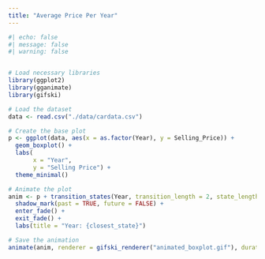 ```yaml
---
title: "Average Price Per Year"
---
```


```r
#| echo: false
#| message: false
#| warning: false


# Load necessary libraries
library(ggplot2)
library(gganimate)
library(gifski)

# Load the dataset
data <- read.csv("./data/cardata.csv")

# Create the base plot
p <- ggplot(data, aes(x = as.factor(Year), y = Selling_Price)) +
  geom_boxplot() +
  labs(
       x = "Year",
       y = "Selling Price") +
  theme_minimal()

# Animate the plot
anim <- p + transition_states(Year, transition_length = 2, state_length = 1, wrap = FALSE) +
  shadow_mark(past = TRUE, future = FALSE) +
  enter_fade() + 
  exit_fade() +
  labs(title = "Year: {closest_state}")

# Save the animation
animate(anim, renderer = gifski_renderer("animated_boxplot.gif"), duration = 20, end_pause = 10)


```


